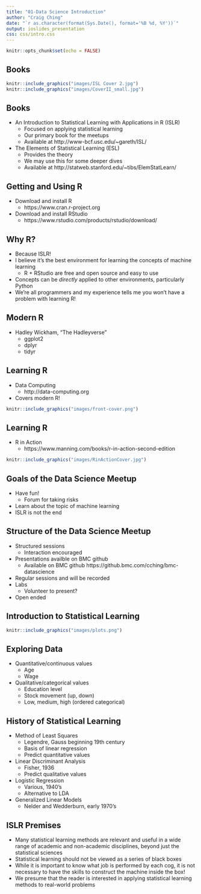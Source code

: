 ```yaml
---
title: "01-Data Science Introduction"
author: "Craig Ching"
date: "`r as.character(format(Sys.Date(), format='%B %d, %Y'))`"
output: ioslides_presentation
css: css/intro.css
---
```


```r
knitr::opts_chunk$set(echo = FALSE)
```

## Books {#covers}

```r
knitr::include_graphics("images/ISL Cover 2.jpg")
knitr::include_graphics("images/CoverII_small.jpg")
```

## Books

* An Introduction to Statistical Learning with Applications in R (ISLR)
    + Focused on applying statistical learning
    + Our primary book for the meetups
    + Available at http://www-bcf.usc.edu/~gareth/ISL/
* The Elements of Statistical Learning (ESL)
    + Provides the theory
    + We may use this for some deeper dives
    + Available at http://statweb.stanford.edu/~tibs/ElemStatLearn/
    
## Getting and Using R

* Download and install R
    + https://www.cran.r-project.org
* Download and install RStudio
    + https://www.rstudio.com/products/rstudio/download/

## Why R?

* Because ISLR!
* I believe it's the best environment for learning the concepts of machine learning
  + R + RStudio are free and open source and easy to use
* Concepts can be *directly* applied to other environments, particularly Python
* We're all programmers and my experience tells me you won't have a problem with learning R!

## Modern R

* Hadley Wickham, "The Hadleyverse"
    + ggplot2
    + dplyr
    + tidyr

## Learning R

* Data Computing
    + http://data-computing.org
* Covers modern R!

```r
knitr::include_graphics("images/front-cover.png")
```

## Learning R

* R in Action
    + https://www.manning.com/books/r-in-action-second-edition

```r
knitr::include_graphics("images/RinActionCover.jpg")
```

## Goals of the Data Science Meetup

* Have fun!
    + Forum for taking risks
* Learn about the topic of machine learning
* ISLR is not the end

## Structure of the Data Science Meetup

* Structured sessions
    + Interaction encouraged
* Presentations availble on BMC github
    + Available on BMC github https://github.bmc.com/cching/bmc-datascience
* Regular sessions and will be recorded
* Labs
    + Volunteer to present?
* Open ended

## Introduction to Statistical Learning

```r
knitr::include_graphics("images/plots.png")
```

## Exploring Data

* Quantitative/continuous values
    + Age
    + Wage
* Qualitative/categorical values
    + Education level
    + Stock movement (up, down)
    + Low, medium, high (ordered categorical)

## History of Statistical Learning

* Method of Least Squares
    + Legendre, Gauss beginning 19th century
    + Basis of linear regression
    + Predict quantitative values
* Linear Discriminant Analysis
    + Fisher, 1936
    + Predict qualitative values
* Logistic Regression
    + Various, 1940's
    + Alternative to LDA
* Generalized Linear Models
    + Nelder and Wedderburn, early 1970's

## ISLR Premises

* Many statistical learning methods are relevant and useful in a wide
range of academic and non-academic disciplines, beyond just the statistical
sciences
* Statistical learning should not be viewed as a series of black boxes
* While it is important to know what job is performed by each cog, it
is not necessary to have the skills to construct the machine inside the
box!
* We presume that the reader is interested in applying statistical learning
methods to real-world problems